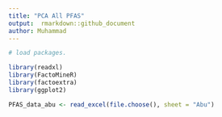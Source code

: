 ```yaml
---
title: "PCA All PFAS"
output:  rmarkdown::github_document
author: Muhammad
---
```

 

```r
# load packages.

library(readxl)
library(FactoMineR)
library(factoextra)
library(ggplot2)


```


```r
PFAS_data_abu <- read_excel(file.choose(), sheet = "Abu")
```
